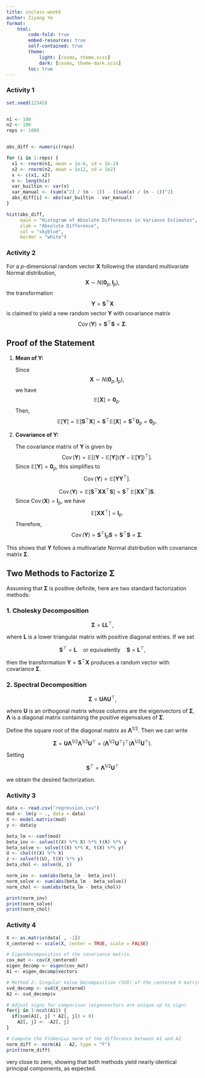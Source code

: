 ```yaml
---
title: inclass-week5
author: Ziyang Ye
format:
    html:
        code-fold: true
        embed-resources: true
        self-contained: true
        theme:
            light: [cosmo, theme.scss]
            dark: [cosmo, theme-dark.scss]
        toc: true
---
```


### Activity 1



```r

set.seed(12345)


n1 <- 100         
n2 <- 100        
reps <- 1000   


abs_diff <- numeric(reps)

for (i in 1:reps) {
  x1 <- rnorm(n1, mean = 1e-6, sd = 1e-2)
  x2 <- rnorm(n2, mean = 1e12, sd = 1e2)
  x <- c(x1, x2)
  n <- length(x) 
  var_builtin <- var(x)
  var_manual <- (sum(x^2) / (n - 1)) - ((sum(x) / (n - 1))^2)
  abs_diff[i] <- abs(var_builtin - var_manual)
}

hist(abs_diff, 
     main = "Histogram of Absolute Differences in Variance Estimates",
     xlab = "Absolute Difference",
     col = "skyblue",
     border = "white")


```
### Activity 2


For a $p$-dimensional random vector $\mathbf{X}$ following the standard multivariate Normal distribution,
$$
\mathbf{X} \sim N(\mathbf{0}_p, \mathbf{I}_p),
$$
the transformation
$$
\mathbf{Y} = \mathbf{S}^\top \mathbf{X}
$$
is claimed to yield a new random vector $\mathbf{Y}$ with covariance matrix
$$
\operatorname{Cov}(\mathbf{Y}) = \mathbf{S}^\top \mathbf{S} = \mathbf{\Sigma}.
$$

## Proof of the Statement

1. **Mean of $\mathbf{Y}$:**

   Since
   $$
   \mathbf{X} \sim N(\mathbf{0}_p, \mathbf{I}_p),
   $$
   we have
   $$
   \mathbb{E}[\mathbf{X}] = \mathbf{0}_p.
   $$
   Then,
   $$
   \mathbb{E}[\mathbf{Y}] = \mathbb{E}[\mathbf{S}^\top \mathbf{X}] = \mathbf{S}^\top \mathbb{E}[\mathbf{X}] = \mathbf{S}^\top \mathbf{0}_p = \mathbf{0}_p.
   $$

2. **Covariance of $\mathbf{Y}$:**

   The covariance matrix of $\mathbf{Y}$ is given by
   $$
   \operatorname{Cov}(\mathbf{Y}) = \mathbb{E}\left[(\mathbf{Y} - \mathbb{E}[\mathbf{Y}])(\mathbf{Y} - \mathbb{E}[\mathbf{Y}])^\top\right].
   $$
   Since $\mathbb{E}[\mathbf{Y}] = \mathbf{0}_p$, this simplifies to
   $$
   \operatorname{Cov}(\mathbf{Y}) = \mathbb{E}\left[\mathbf{Y}\mathbf{Y}^\top\right].
   $$

   $$
   \operatorname{Cov}(\mathbf{Y}) = \mathbb{E}\left[\mathbf{S}^\top \mathbf{X}\mathbf{X}^\top \mathbf{S}\right] = \mathbf{S}^\top \, \mathbb{E}\left[\mathbf{X}\mathbf{X}^\top\right] \mathbf{S}.
   $$
   Since $\operatorname{Cov}(\mathbf{X}) = \mathbf{I}_p$, we have
   $$
   \mathbb{E}\left[\mathbf{X}\mathbf{X}^\top\right] = \mathbf{I}_p.
   $$
   Therefore,
   $$
   \operatorname{Cov}(\mathbf{Y}) = \mathbf{S}^\top \mathbf{I}_p \mathbf{S} = \mathbf{S}^\top \mathbf{S} = \mathbf{\Sigma}.
   $$

This shows that $\mathbf{Y}$ follows a multivariate Normal distribution with covariance matrix $\mathbf{\Sigma}$.

## Two Methods to Factorize $\mathbf{\Sigma}$

Assuming that $\mathbf{\Sigma}$ is positive definite, here are two standard factorization methods:

### 1. Cholesky Decomposition


$$
\mathbf{\Sigma} = \mathbf{L} \mathbf{L}^\top,
$$

where $\mathbf{L}$ is a lower triangular matrix with positive diagonal entries. If we set

$$
\mathbf{S}^\top = \mathbf{L} \quad \text{or equivalently} \quad \mathbf{S} = \mathbf{L}^\top,
$$

then the transformation $\mathbf{Y} = \mathbf{S}^\top \mathbf{X}$ produces a random vector with covariance $\mathbf{\Sigma}$.

### 2. Spectral Decomposition


$$
\mathbf{\Sigma} = \mathbf{U} \mathbf{\Lambda} \mathbf{U}^\top,
$$

where $\mathbf{U}$ is an orthogonal matrix whose columns are the eigenvectors of $\mathbf{\Sigma}$, $\mathbf{\Lambda}$ is a diagonal matrix containing the positive eigenvalues of $\mathbf{\Sigma}$.

Define the square root of the diagonal matrix as $\mathbf{\Lambda}^{1/2}$. Then we can write

$$
\mathbf{\Sigma} = \mathbf{U} \mathbf{\Lambda}^{1/2} \mathbf{\Lambda}^{1/2} \mathbf{U}^\top = \left( \mathbf{\Lambda}^{1/2} \mathbf{U}^\top \right)^\top \left( \mathbf{\Lambda}^{1/2} \mathbf{U}^\top \right).
$$

Setting

$$
\mathbf{S}^\top = \mathbf{\Lambda}^{1/2} \mathbf{U}^\top
$$

we obtain the desired factorization.



### Activity 3
```r
data <- read.csv("regression.csv")
mod <- lm(y ~ ., data = data)
X <- model.matrix(mod)
y <- data$y

beta_lm <- coef(mod)
beta_inv <- solve(t(X) %*% X) %*% t(X) %*% y
beta_solve <- solve(t(X) %*% X, t(X) %*% y)
U <- chol(t(X) %*% X)
z <- solve(t(U), t(X) %*% y)
beta_chol <- solve(U, z)

norm_inv <- sum(abs(beta_lm - beta_inv))
norm_solve <- sum(abs(beta_lm - beta_solve))
norm_chol <- sum(abs(beta_lm - beta_chol))

print(norm_inv)
print(norm_solve)
print(norm_chol)

```

### Activity 4

```r
X <- as.matrix(data[ , -1])
X_centered <- scale(X, center = TRUE, scale = FALSE)

# Eigendecomposition of the covariance matrix
cov_mat <- cov(X_centered)
eigen_decomp <- eigen(cov_mat)
A1 <- eigen_decomp$vectors

# Method 2: Singular Value Decomposition (SVD) of the centered X matrix
svd_decomp <- svd(X_centered)
A2 <- svd_decomp$v

# Adjust signs for comparison (eigenvectors are unique up to sign)
for(j in 1:ncol(A1)) {
  if(sum(A1[, j] * A2[, j]) < 0)
    A2[, j] <- -A2[, j]
}

# Compute the Frobenius norm of the difference between A1 and A2
norm_diff <- norm(A1 - A2, type = "F")
print(norm_diff)
```
very close to zero, showing that both methods yield nearly identical principal components, as expected.
